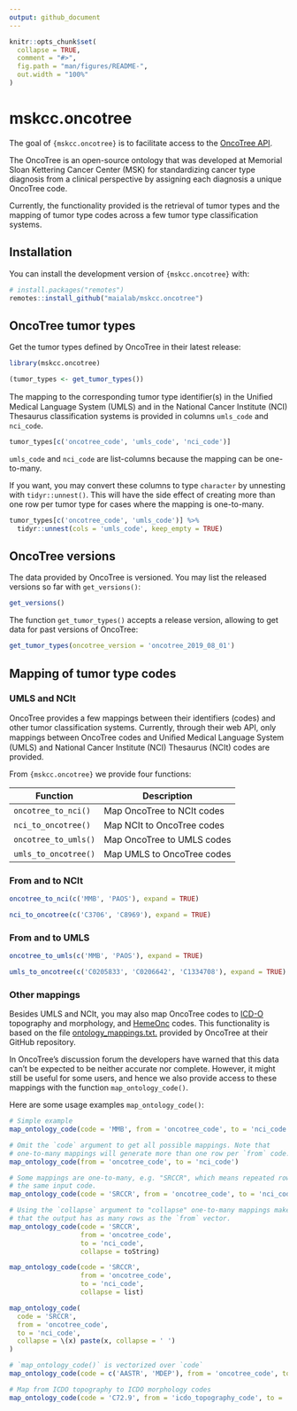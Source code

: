 ```yaml
---
output: github_document
---
```


<!-- README.md is generated from README.Rmd. Please edit that file -->

```r
knitr::opts_chunk$set(
  collapse = TRUE,
  comment = "#>",
  fig.path = "man/figures/README-",
  out.width = "100%"
)
```

# mskcc.oncotree

<!-- badges: start -->
<!-- badges: end -->

The goal of `{mskcc.oncotree}` is to facilitate access to the [OncoTree
API](http://oncotree.mskcc.org/).

The OncoTree is an open-source ontology that was developed at Memorial Sloan
Kettering Cancer Center (MSK) for standardizing cancer type diagnosis from a
clinical perspective by assigning each diagnosis a unique OncoTree code.

Currently, the functionality provided is the retrieval of tumor types and the
mapping of tumor type codes across a few tumor type classification
systems.

## Installation

You can install the development version of `{mskcc.oncotree}` with:

``` r
# install.packages("remotes")
remotes::install_github("maialab/mskcc.oncotree")
```

## OncoTree tumor types

Get the tumor types defined by OncoTree in their latest release:

```r
library(mskcc.oncotree)

(tumor_types <- get_tumor_types())
```

The mapping to the corresponding tumor type identifier(s) in the Uniﬁed Medical
Language System (UMLS) and in the National Cancer Institute (NCI) Thesaurus
classification systems is provided in columns `umls_code` and `nci_code`.

```r
tumor_types[c('oncotree_code', 'umls_code', 'nci_code')]
```

`umls_code` and `nci_code` are list-columns because the mapping can be
one-to-many.

If you want, you may convert these columns to type `character` by unnesting with
`tidyr::unnest()`. This will have the side effect of creating more than one row
per tumor type for cases where the mapping is one-to-many.

```r
tumor_types[c('oncotree_code', 'umls_code')] %>%
  tidyr::unnest(cols = 'umls_code', keep_empty = TRUE)
```

## OncoTree versions

The data provided by OncoTree is versioned. You may list the released versions
so far with `get_versions()`:

```r
get_versions()
```

The function `get_tumor_types()` accepts a release version, allowing to get data
for past versions of OncoTree:

```r
get_tumor_types(oncotree_version = 'oncotree_2019_08_01')
```

## Mapping of tumor type codes

### UMLS and NCIt

OncoTree provides a few mappings between their identifiers (codes) and other
tumor classification systems. Currently, through their web API, only mappings
between OncoTree codes and Uniﬁed Medical Language System (UMLS) and National
Cancer Institute (NCI) Thesaurus (NCIt) codes are provided.

From `{mskcc.oncotree}` we provide four functions:

| Function             | Description                |
| -------------------- | -------------------------- |
| `oncotree_to_nci()`  | Map OncoTree to NCIt codes |
| `nci_to_oncotree()`  | Map NCIt to OncoTree codes |
| `oncotree_to_umls()` | Map OncoTree to UMLS codes |
| `umls_to_oncotree()` | Map UMLS to OncoTree codes |

### From and to NCIt

```r
oncotree_to_nci(c('MMB', 'PAOS'), expand = TRUE)

nci_to_oncotree(c('C3706', 'C8969'), expand = TRUE)
```

### From and to UMLS

```r
oncotree_to_umls(c('MMB', 'PAOS'), expand = TRUE)

umls_to_oncotree(c('C0205833', 'C0206642', 'C1334708'), expand = TRUE)
```

### Other mappings

Besides UMLS and NCIt, you may also map OncoTree codes to
[ICD-O](https://en.wikipedia.org/wiki/International_Classification_of_Diseases_for_Oncology)
topography and morphology, and [HemeOnc](https://hemonc.org/) codes. This
functionality is based on the file
[ontology_mappings.txt.](https://github.com/cBioPortal/oncotree/blob/master/scripts/ontology_to_ontology_mapping_tool/ontology_mappings.txt)
provided by OncoTree at their GitHub repository.

In OncoTree's discussion forum the developers have warned that this data can't
be expected to be neither accurate nor complete. However, it might still be
useful for some users, and hence we also provide access to these mappings with
the function `map_ontology_code()`.

Here are some usage examples `map_ontology_code()`:

```R
# Simple example
map_ontology_code(code = 'MMB', from = 'oncotree_code', to = 'nci_code')

# Omit the `code` argument to get all possible mappings. Note that
# one-to-many mappings will generate more than one row per `from` code.
map_ontology_code(from = 'oncotree_code', to = 'nci_code')

# Some mappings are one-to-many, e.g. "SRCCR", which means repeated rows for
# the same input code.
map_ontology_code(code = 'SRCCR', from = 'oncotree_code', to = 'nci_code')

# Using the `collapse` argument to "collapse" one-to-many mappings makes sure
# that the output has as many rows as the `from` vector.
map_ontology_code(code = 'SRCCR',
                  from = 'oncotree_code',
                  to = 'nci_code',
                  collapse = toString)

map_ontology_code(code = 'SRCCR',
                  from = 'oncotree_code',
                  to = 'nci_code',
                  collapse = list)

map_ontology_code(
  code = 'SRCCR',
  from = 'oncotree_code',
  to = 'nci_code',
  collapse = \(x) paste(x, collapse = ' ')
)

# `map_ontology_code()` is vectorized over `code`
map_ontology_code(code = c('AASTR', 'MDEP'), from = 'oncotree_code', to = 'nci_code')

# Map from ICDO topography to ICDO morphology codes
map_ontology_code(code = 'C72.9', from = 'icdo_topography_code', to = 'icdo_morphology_code')
```
